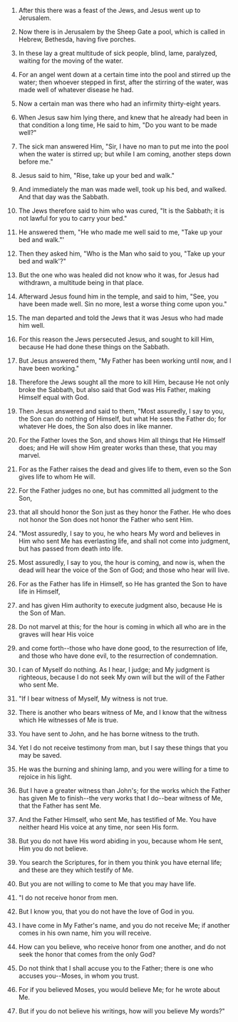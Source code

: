 
1. After this there was a feast of the Jews, and Jesus went up to Jerusalem.

2. Now there is in Jerusalem by the Sheep Gate a pool, which is called in Hebrew, Bethesda, having five porches.

3. In these lay a great multitude of sick people, blind, lame, paralyzed, waiting for the moving of the water.

4. For an angel went down at a certain time into the pool and stirred up the water; then whoever stepped in first, after the stirring of the water, was made well of whatever disease he had.

5. Now a certain man was there who had an infirmity thirty-eight years.

6. When Jesus saw him lying there, and knew that he already had been in that condition a long time, He said to him, "Do you want to be made well?"

7. The sick man answered Him, "Sir, I have no man to put me into the pool when the water is stirred up; but while I am coming, another steps down before me."

8. Jesus said to him, "Rise, take up your bed and walk."

9. And immediately the man was made well, took up his bed, and walked. And that day was the Sabbath.

10. The Jews therefore said to him who was cured, "It is the Sabbath; it is not lawful for you to carry your bed."

11. He answered them, "He who made me well said to me, "Take up your bed and walk."'

12. Then they asked him, "Who is the Man who said to you, "Take up your bed and walk'?"

13. But the one who was healed did not know who it was, for Jesus had withdrawn, a multitude being in that place.

14. Afterward Jesus found him in the temple, and said to him, "See, you have been made well. Sin no more, lest a worse thing come upon you."

15. The man departed and told the Jews that it was Jesus who had made him well.

16. For this reason the Jews persecuted Jesus, and sought to kill Him, because He had done these things on the Sabbath.

17. But Jesus answered them, "My Father has been working until now, and I have been working."

18. Therefore the Jews sought all the more to kill Him, because He not only broke the Sabbath, but also said that God was His Father, making Himself equal with God.

19. Then Jesus answered and said to them, "Most assuredly, I say to you, the Son can do nothing of Himself, but what He sees the Father do; for whatever He does, the Son also does in like manner.

20. For the Father loves the Son, and shows Him all things that He Himself does; and He will show Him greater works than these, that you may marvel.

21. For as the Father raises the dead and gives life to them, even so the Son gives life to whom He will.

22. For the Father judges no one, but has committed all judgment to the Son,

23. that all should honor the Son just as they honor the Father. He who does not honor the Son does not honor the Father who sent Him.

24. "Most assuredly, I say to you, he who hears My word and believes in Him who sent Me has everlasting life, and shall not come into judgment, but has passed from death into life.

25. Most assuredly, I say to you, the hour is coming, and now is, when the dead will hear the voice of the Son of God; and those who hear will live.

26. For as the Father has life in Himself, so He has granted the Son to have life in Himself,

27. and has given Him authority to execute judgment also, because He is the Son of Man.

28. Do not marvel at this; for the hour is coming in which all who are in the graves will hear His voice

29. and come forth--those who have done good, to the resurrection of life, and those who have done evil, to the resurrection of condemnation.

30. I can of Myself do nothing. As I hear, I judge; and My judgment is righteous, because I do not seek My own will but the will of the Father who sent Me.

31. "If I bear witness of Myself, My witness is not true.

32. There is another who bears witness of Me, and I know that the witness which He witnesses of Me is true.

33. You have sent to John, and he has borne witness to the truth.

34. Yet I do not receive testimony from man, but I say these things that you may be saved.

35. He was the burning and shining lamp, and you were willing for a time to rejoice in his light.

36. But I have a greater witness than John's; for the works which the Father has given Me to finish--the very works that I do--bear witness of Me, that the Father has sent Me.

37. And the Father Himself, who sent Me, has testified of Me. You have neither heard His voice at any time, nor seen His form.

38. But you do not have His word abiding in you, because whom He sent, Him you do not believe.

39. You search the Scriptures, for in them you think you have eternal life; and these are they which testify of Me.

40. But you are not willing to come to Me that you may have life.

41. "I do not receive honor from men.

42. But I know you, that you do not have the love of God in you.

43. I have come in My Father's name, and you do not receive Me; if another comes in his own name, him you will receive.

44. How can you believe, who receive honor from one another, and do not seek the honor that comes from the only God?

45. Do not think that I shall accuse you to the Father; there is one who accuses you--Moses, in whom you trust.

46. For if you believed Moses, you would believe Me; for he wrote about Me.

47. But if you do not believe his writings, how will you believe My words?"


